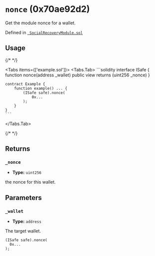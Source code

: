 



# `nonce` (0x70ae92d2)



Get the module nonce for a wallet.




Defined in [` SocialRecoveryModule.sol`](https://github.com/safe-global/safe-modules/tree/recovery/v0.1.0/modules/recovery/contracts/generated-markups/candide-contracts/contracts/modules/social_recovery/SocialRecoveryModule.sol#Lundefined)


## Usage

{/* <!-- vale off --> */}

<Tabs items={['example.sol']}>
  <Tabs.Tab>
    ```solidity
    interface ISafe {
        function nonce(address _wallet) public view returns (uint256 _nonce)
    }

    contract Example {
        function example() ... {
            (ISafe safe).nonce(
                0x...
            );
        }
    }
    ```
  </Tabs.Tab>
</Tabs>

{/* <!-- vale on --> */}

## Returns

### `_nonce`

  - **Type:** `uint256`

  the nonce for this wallet.




## Parameters

### `_wallet`

  - **Type:** `address`

  The target wallet.

  ```solidity focus=2
  (ISafe safe).nonce(
    0x...
  );
  ```





